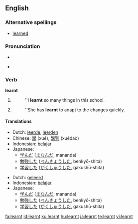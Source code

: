 ==English==

===Alternative spellings===
* [[learned]] {{i|only valid US English spelling}}

===Pronunciation===
* {{audio|en-uk-learnt.ogg|Audio (UK)}}
* {{IPA|/'lɜːnt/}}
*: {{rhymes|ɜː(r)nt}}

===Verb===
'''learnt'''

# {{UK}} {{simple past of|[[learn]]}}
#: ''I '''learnt'''  so many things in this school.
# {{UK}} {{past participle of|[[learn]]}}
#: ''She has '''learnt''' to adapt to the changes quickly.

====Translations====
{{trans-top|simple past of to learn}}
* Dutch: [[leerde]], [[leerden]]
* Chinese: [[學]] (xué), [[學到]] (xuédaò)
* Indonesian: [[ajar|belajar]]
* Japanese:
** [[学んだ]] ([[まなんだ]], mananda)
** [[勉強]]した ([[べんきょう]]した, benkyō-shita)
** [[学習]]した ([[がくしゅう]]した, gakushū-shita)
{{trans-mid}}
{{trans-bottom}}

{{trans-top|past participle of to learn}}
* Dutch: [[geleerd]]
* Indonesian: [[ajar|belajar]]
* Japanese:
** [[学んだ]] ([[まなんだ]], mananda)
** [[勉強]]した ([[べんきょう]]した, benkyō-shita)
** [[学習]]した ([[がくしゅう]]した, gakushū-shita)
{{trans-mid}}
{{trans-bottom}}

[[fa:learnt]]
[[id:learnt]]
[[ku:learnt]]
[[hu:learnt]]
[[ja:learnt]]
[[te:learnt]]
[[vi:learnt]]